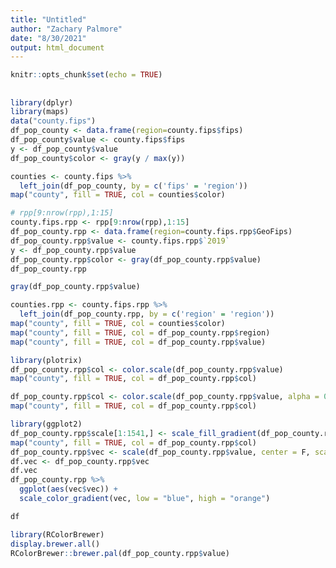 ```yaml
---
title: "Untitled"
author: "Zachary Palmore"
date: "8/30/2021"
output: html_document
---
```


```r
knitr::opts_chunk$set(echo = TRUE)
```

## 


```r
library(dplyr)
library(maps)
data("county.fips")
df_pop_county <- data.frame(region=county.fips$fips)
df_pop_county$value <- county.fips$fips
y <- df_pop_county$value
df_pop_county$color <- gray(y / max(y))

counties <- county.fips %>% 
  left_join(df_pop_county, by = c('fips' = 'region'))
map("county", fill = TRUE, col = counties$color)
```


```r
# rpp[9:nrow(rpp),1:15]
county.fips.rpp <- rpp[9:nrow(rpp),1:15]
df_pop_county.rpp <- data.frame(region=county.fips.rpp$GeoFips)
df_pop_county.rpp$value <- county.fips.rpp$`2019`
y <- df_pop_county.rpp$value
df_pop_county.rpp$color <- gray(df_pop_county.rpp$value)
df_pop_county.rpp

gray(df_pop_county.rpp$value)

counties.rpp <- county.fips.rpp %>% 
  left_join(df_pop_county.rpp, by = c('region' = 'region'))
map("county", fill = TRUE, col = counties$color)
map("county", fill = TRUE, col = df_pop_county.rpp$region)
map("county", fill = TRUE, col = df_pop_county.rpp$value)
```


```r
library(plotrix)
df_pop_county.rpp$col <- color.scale(df_pop_county.rpp$value)
map("county", fill = TRUE, col = df_pop_county.rpp$col)
```

```r
df_pop_county.rpp$col <- color.scale(df_pop_county.rpp$value, alpha = 0.5, color.spec = "hsv")
map("county", fill = TRUE, col = df_pop_county.rpp$col)
```


```r
library(ggplot2)
df_pop_county.rpp$scale[1:1541,] <- scale_fill_gradient(df_pop_county.rpp$value)
map("county", fill = TRUE, col = df_pop_county.rpp$col)
df_pop_county.rpp$vec <- scale(df_pop_county.rpp$value, center = F, scale = T)
df.vec <- df_pop_county.rpp$vec
df.vec
df_pop_county.rpp %>%
  ggplot(aes(vec$vec)) + 
  scale_color_gradient(vec, low = "blue", high = "orange")

df
```


```r
library(RColorBrewer)
display.brewer.all()
RColorBrewer::brewer.pal(df_pop_county.rpp$value)
```





